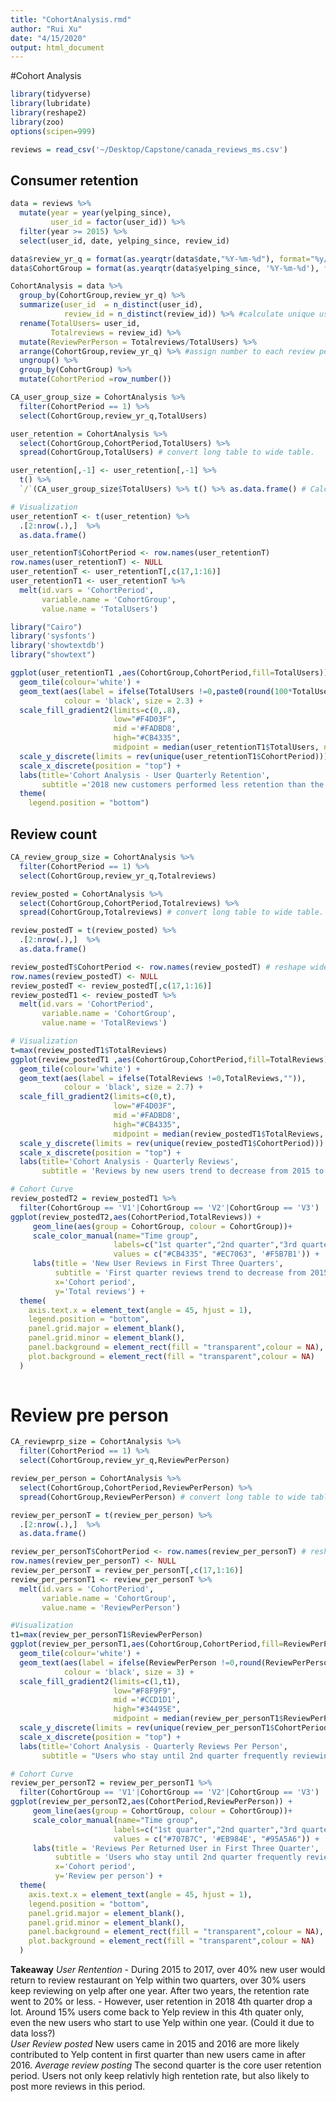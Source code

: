 ```yaml
---
title: "CohortAnalysis.rmd"
author: "Rui Xu"
date: "4/15/2020"
output: html_document
---
```

#Cohort Analysis
```r
library(tidyverse)
library(lubridate)
library(reshape2)
library(zoo)
options(scipen=999)

reviews = read_csv('~/Desktop/Capstone/canada_reviews_ms.csv')
```
## Consumer retention
```r
data = reviews %>%
  mutate(year = year(yelping_since),
         user_id = factor(user_id)) %>%
  filter(year >= 2015) %>%
  select(user_id, date, yelping_since, review_id)
```
```r
data$review_yr_q = format(as.yearqtr(data$date,"%Y-%m-%d"), format="%y/0%q") #customer review period.
data$CohortGroup = format(as.yearqtr(data$yelping_since, '%Y-%m-%d'), format="%y/0%q") # #user create account period
```
```r
CohortAnalysis = data %>% 
  group_by(CohortGroup,review_yr_q) %>%            
  summarize(user_id  = n_distinct(user_id),
            review_id = n_distinct(review_id)) %>% #calculate unique user num by each review period and yelp start period.
  rename(TotalUsers= user_id,
         Totalreviews = review_id) %>%
  mutate(ReviewPerPerson = Totalreviews/TotalUsers) %>%
  arrange(CohortGroup,review_yr_q) %>% #assign number to each review period
  ungroup() %>%
  group_by(CohortGroup) %>%               
  mutate(CohortPeriod =row_number())
```
```r
CA_user_group_size = CohortAnalysis %>%
  filter(CohortPeriod == 1) %>%
  select(CohortGroup,review_yr_q,TotalUsers) 

user_retention = CohortAnalysis %>% 
  select(CohortGroup,CohortPeriod,TotalUsers) %>%
  spread(CohortGroup,TotalUsers) # convert long table to wide table.

user_retention[,-1] <- user_retention[,-1] %>% 
  t() %>%
  `/`(CA_user_group_size$TotalUsers) %>% t() %>% as.data.frame() # Calculate the percentage of user num to each group's total num.
```
```r
# Visualization
user_retentionT <- t(user_retention) %>% 
  .[2:nrow(.),]  %>% 
  as.data.frame()

user_retentionT$CohortPeriod <- row.names(user_retentionT)
row.names(user_retentionT) <- NULL
user_retentionT <- user_retentionT[,c(17,1:16)]
user_retentionT1 <- user_retentionT %>% 
  melt(id.vars = 'CohortPeriod',
       variable.name = 'CohortGroup',
       value.name = 'TotalUsers')
```

```r
library("Cairo")
library('sysfonts')
library('showtextdb')
library("showtext")

ggplot(user_retentionT1 ,aes(CohortGroup,CohortPeriod,fill=TotalUsers))+
  geom_tile(colour='white') +
  geom_text(aes(label = ifelse(TotalUsers !=0,paste0(round(100*TotalUsers,2),'%'),'')),
            colour = 'black', size = 2.3) +
  scale_fill_gradient2(limits=c(0,.8),
                       low="#F4D03F", 
                       mid ='#FADBD8', 
                       high="#CB4335",
                       midpoint = median(user_retentionT1$TotalUsers, na.rm =TRUE),na.value = "grey90") +
  scale_y_discrete(limits = rev(unique(user_retentionT1$CohortPeriod))) +
  scale_x_discrete(position = "top") +
  labs(title='Cohort Analysis - User Quarterly Retention',
       subtitle ='2018 new customers performed less retention than the past customers.') +
  theme(
    legend.position = "bottom")
```
## Review count
```r
CA_review_group_size = CohortAnalysis %>%
  filter(CohortPeriod == 1) %>%
  select(CohortGroup,review_yr_q,Totalreviews) 

review_posted = CohortAnalysis %>% 
  select(CohortGroup,CohortPeriod,Totalreviews) %>%
  spread(CohortGroup,Totalreviews) # convert long table to wide table.

review_postedT = t(review_posted) %>% 
  .[2:nrow(.),]  %>% 
  as.data.frame()

review_postedT$CohortPeriod <- row.names(review_postedT) # reshape wide table, then turn back to long to do heat map.
row.names(review_postedT) <- NULL
review_postedT <- review_postedT[,c(17,1:16)] 
review_postedT1 <- review_postedT %>% 
  melt(id.vars = 'CohortPeriod',
       variable.name = 'CohortGroup',
       value.name = 'TotalReviews')
```
```r
# Visualization
t=max(review_postedT1$TotalReviews)
ggplot(review_postedT1 ,aes(CohortGroup,CohortPeriod,fill=TotalReviews))+
  geom_tile(colour='white') +
  geom_text(aes(label = ifelse(TotalReviews !=0,TotalReviews,"")),
            colour = 'black', size = 2.7) +
  scale_fill_gradient2(limits=c(0,t),
                       low="#F4D03F", 
                       mid ='#FADBD8', 
                       high="#CB4335",
                       midpoint = median(review_postedT1$TotalReviews, na.rm =TRUE),na.value = "grey90") +
  scale_y_discrete(limits = rev(unique(review_postedT1$CohortPeriod))) +
  scale_x_discrete(position = "top") +
  labs(title='Cohort Analysis - Quarterly Reviews',
       subtitle = 'Reviews by new users trend to decrease from 2015 to 2018.')
```
```r
# Cohort Curve
review_postedT2 = review_postedT1 %>%
  filter(CohortGroup == 'V1'|CohortGroup == 'V2'|CohortGroup == 'V3')
ggplot(review_postedT2,aes(CohortPeriod,TotalReviews)) +
     geom_line(aes(group = CohortGroup, colour = CohortGroup))+
     scale_color_manual(name="Time group",
                       labels=c("1st quarter","2nd quarter","3rd quarter"),
                       values = c("#CB4335", "#EC7063", '#F5B7B1')) +
     labs(title = 'New User Reviews in First Three Quarters',
          subtitle = 'First quarter reviews trend to decrease from 2015 to 2018.',
          x='Cohort period',
          y='Total reviews') +
  theme(
    axis.text.x = element_text(angle = 45, hjust = 1),
    legend.position = "bottom",
    panel.grid.major = element_blank(), 
    panel.grid.minor = element_blank(),
    panel.background = element_rect(fill = "transparent",colour = NA),
    plot.background = element_rect(fill = "transparent",colour = NA)
  )
  
```


# Review pre person
```r
CA_reviewprp_size = CohortAnalysis %>%
  filter(CohortPeriod == 1) %>%
  select(CohortGroup,review_yr_q,ReviewPerPerson) 

review_per_person = CohortAnalysis %>% 
  select(CohortGroup,CohortPeriod,ReviewPerPerson) %>%
  spread(CohortGroup,ReviewPerPerson) # convert long table to wide table.

review_per_personT = t(review_per_person) %>% 
  .[2:nrow(.),]  %>% 
  as.data.frame()

review_per_personT$CohortPeriod <- row.names(review_per_personT) # reshape wide table, then turn back to long to do heat map.
row.names(review_per_personT) <- NULL
review_per_personT = review_per_personT[,c(17,1:16)] 
review_per_personT1 <- review_per_personT %>% 
  melt(id.vars = 'CohortPeriod',
       variable.name = 'CohortGroup',
       value.name = 'ReviewPerPerson')
```
```r
#Visualization
t1=max(review_per_personT1$ReviewPerPerson)
ggplot(review_per_personT1,aes(CohortGroup,CohortPeriod,fill=ReviewPerPerson))+
  geom_tile(colour='white') +
  geom_text(aes(label = ifelse(ReviewPerPerson !=0,round(ReviewPerPerson,2),"")),
            colour = 'black', size = 3) +
  scale_fill_gradient2(limits=c(1,t1),
                       low="#F8F9F9", 
                       mid ='#CCD1D1', 
                       high="#34495E",
                       midpoint = median(review_per_personT1$ReviewPerPerson, na.rm =TRUE),na.value = "grey90") +
  scale_y_discrete(limits = rev(unique(review_per_personT1$CohortPeriod))) +
  scale_x_discrete(position = "top") +
  labs(title='Cohort Analysis - Quarterly Reviews Per Person',
       subtitle = "Users who stay until 2nd quarter frequently reviewing during this period.")
```
```r
# Cohort Curve
review_per_personT2 = review_per_personT1 %>%
  filter(CohortGroup == 'V1'|CohortGroup == 'V2'|CohortGroup == 'V3')
ggplot(review_per_personT2,aes(CohortPeriod,ReviewPerPerson)) +
     geom_line(aes(group = CohortGroup, colour = CohortGroup))+
     scale_color_manual(name="Time group",
                       labels=c("1st quarter","2nd quarter","3rd quarter"),
                       values = c("#707B7C", '#EB984E', "#95A5A6")) +
     labs(title = 'Reviews Per Returned User in First Three Quarter',
          subtitle = 'Users who stay until 2nd quarter frequently reviewing during this period',
          x='Cohort period',
          y='Review per person') +
  theme(
    axis.text.x = element_text(angle = 45, hjust = 1),
    legend.position = "bottom",
    panel.grid.major = element_blank(), 
    panel.grid.minor = element_blank(),
    panel.background = element_rect(fill = "transparent",colour = NA),
    plot.background = element_rect(fill = "transparent",colour = NA)
  )
```

**Takeaway**
*User Rentention* 
  - During 2015 to 2017, over 40% new user would return to review restaurant on Yelp within two quarters, over 30% users keep reviewing on yelp after one year. After two years, the retention rate went to 20% or less. 
  - However, user retention in 2018 4th quarter drop a lot. Around 15% users come back to Yelp review in this 4th quater only, even the new users who start to use Yelp within one year. (Could it due to data loss?)   
*User Review posted* New users came in 2015 and 2016 are more likely contributed to Yelp content in first quarter than new users came in after 2016.
*Average review posting* The second quarter is the core user retention period. Users not only keep relativly high rentetion rate, but also likely to post more reviews in this period.
